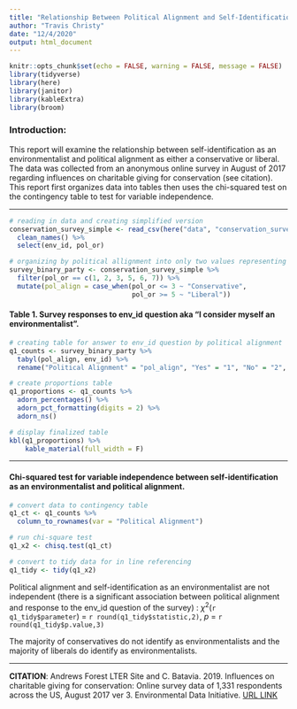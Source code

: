 ```yaml
---
title: "Relationship Between Political Alignment and Self-Identification as an Environmentalist"
author: "Travis Christy"
date: "12/4/2020"
output: html_document
---
```


```r
knitr::opts_chunk$set(echo = FALSE, warning = FALSE, message = FALSE)
library(tidyverse)
library(here)
library(janitor)
library(kableExtra)
library(broom)
```

### Introduction:
This report will examine the relationship between self-identification as an environmentalist and political alignment as either a conservative or liberal. The data was collected from an anonymous online survey in August of 2017 regarding influences on charitable giving for conservation (see citation). This report first organizes data into tables then uses the chi-squared test on the contingency table to test for variable independence.  

  
  
  
---    
  
  
```r
# reading in data and creating simplified version
conservation_survey_simple <- read_csv(here("data", "conservation_survey.csv")) %>% 
  clean_names() %>% 
  select(env_id, pol_or)

# organizing by political allignment into only two values representing conservative (pol_or = 1-3) or liberal (pol_or = 5-7)
survey_binary_party <- conservation_survey_simple %>% 
  filter(pol_or == c(1, 2, 3, 5, 6, 7)) %>% 
  mutate(pol_align = case_when(pol_or <= 3 ~ "Conservative",
                               pol_or >= 5 ~ "Liberal"))
```

#### Table 1. Survey responses to env_id question aka "I consider myself an environmentalist".

```r
# creating table for answer to env_id question by political alignment
q1_counts <- survey_binary_party %>% 
  tabyl(pol_align, env_id) %>% 
  rename("Political Alignment" = "pol_align", "Yes" = "1", "No" = "2", "Unsure" = "3")

# create proportions table
q1_proportions <- q1_counts %>% 
  adorn_percentages() %>% 
  adorn_pct_formatting(digits = 2) %>% 
  adorn_ns()

# display finalized table
kbl(q1_proportions) %>% 
    kable_material(full_width = F)
```
  
--- 
  
#### Chi-squared test for variable independence between self-identification as an environmentalist and political alignment.

```r
# convert data to contingency table
q1_ct <- q1_counts %>% 
  column_to_rownames(var = "Political Alignment")

# run chi-square test
q1_x2 <- chisq.test(q1_ct)

# convert to tidy data for in line referencing
q1_tidy <- tidy(q1_x2)
```

Political alignment and self-identification as an environmentalist are not independent (there is a significant association between political alignment and response to the env_id question of the survey) :  $\chi$^2^(`r q1_tidy$parameter`) = `r round(q1_tidy$statistic,2)`, *p* = `r round(q1_tidy$p.value,3)`  
  
  The majority of conservatives do not identify as environmentalists and the majority of liberals do identify as environmentalists. 
  
---
  
**CITATION**: Andrews Forest LTER Site and C. Batavia. 2019. Influences on charitable giving for conservation: Online survey data of 1,331 respondents across the US, August 2017 ver 3. Environmental Data Initiative. [URL LINK](https://doi.org/10.6073/pasta/926e6270e324a1322a900da14d38b96c)   




















